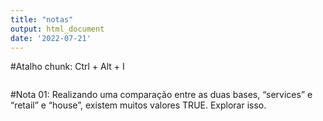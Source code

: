 ---
title: "notas"
output: html_document
date: '2022-07-21'
---

#Atalho chunk: Ctrl + Alt + I

```{r}

```

#Nota 01:
Realizando uma comparação entre as duas bases, "services" e "retail" e "house", existem muitos valores TRUE. Explorar isso.
